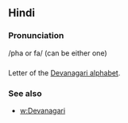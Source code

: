 == Hindi ==

=== Pronunciation ===
/pha or fa/ (can be either one)

=== ===

Letter of the [[Devanagari alphabet]].

=== See also ===

* [[w:Devanagari]]